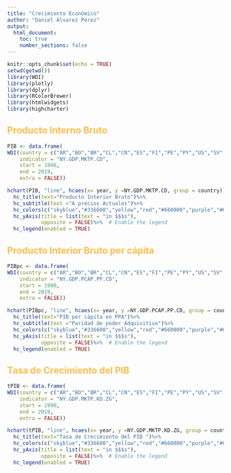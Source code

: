 ```yaml
---
title: "Crecimiento Económico"
author: "Daniel Alvarez Perez"
output:
  html_document:
    toc: true
    number_sections: false
---
```


```r
knitr::opts_chunk$set(echo = TRUE)
setwd(getwd())
library(WDI)
library(plotly)
library(dplyr)
library(RColorBrewer)
library(htmlwidgets)
library(highcharter)
```

<style type="text/css">
h1 {color:#1a2451}
h2 {color:#ffbd4a}
h3 {color:#1a2451}
</style>

## Producto Interno Bruto 

```r
PIB <- data.frame(
WDI(country = c("AR","BO","BR","CL","CN","ES","FI","PE","PY","US","SV"),
    indicator = "NY.GDP.MKTP.CD",
    start = 1990,
    end = 2019,
    extra = FALSE))
```

```r
hchart(PIB, "line", hcaes(x= year, y =NY.GDP.MKTP.CD, group = country))%>% 
  hc_title(text="Producto Interior Bruto")%>%
  hc_subtitle(text ="A precios Actuales")%>%
  hc_colors(c("skyblue","#336600","yellow","red","#660000","purple","#003366","#fffcc","#ccffcc","blue","#99ff99"))%>%
  hc_yAxis(title = list(text = "in $$$s"),
           opposite = FALSE)%>%  # Enable the legend
  hc_legend(enabled = TRUE)  

```

## Producto Interior Bruto per cápita

```r
PIBpc <- data.frame(
WDI(country = c("AR","BO","BR","CL","CN","ES","FI","PE","PY","US","SV"),
    indicator = "NY.GDP.PCAP.PP.CD",
    start = 1990,
    end = 2019,
    extra = FALSE))
```

```r
hchart(PIBpc, "line", hcaes(x= year, y =NY.GDP.PCAP.PP.CD, group = country))%>% 
  hc_title(text="PIB per cápita en PPA")%>%
  hc_subtitle(text ="Paridad de poder Adquisitivo")%>%
  hc_colors(c("skyblue","#336600","yellow","red","#660000","purple","#003366","#fffcc","#ccffcc","blue","#99ff99"))%>%
  hc_yAxis(title = list(text = "in $$$s"),
           opposite = FALSE)%>%  # Enable the legend
  hc_legend(enabled = TRUE)  

```


## Tasa de Crecimiento del PIB 

```r
tPIB <- data.frame(
WDI(country = c("AR","BO","BR","CL","CN","ES","FI","PE","PY","US","SV"),
    indicator = "NY.GDP.MKTP.KD.ZG",
    start = 1990,
    end = 2019,
    extra = FALSE))
```

```r
hchart(tPIB, "line", hcaes(x= year, y =NY.GDP.MKTP.KD.ZG, group = country))%>% 
  hc_title(text="Tasa de Crecimiento del PIB ")%>%
  hc_colors(c("skyblue","#336600","yellow","red","#660000","purple","#003366","#fffcc","#ccffcc","blue","#99ff99"))%>%
  hc_yAxis(title = list(text = "in $$$s"),
           opposite = FALSE)%>%  # Enable the legend
  hc_legend(enabled = TRUE)  

```